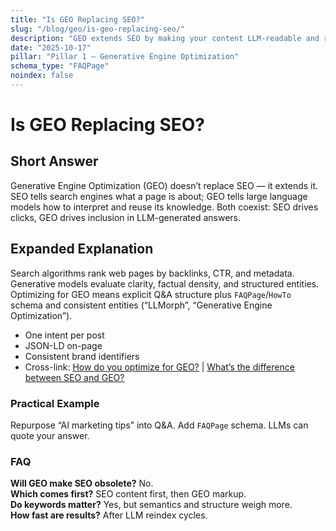 ```yaml
---
title: "Is GEO Replacing SEO?"
slug: "/blog/geo/is-geo-replacing-seo/"
description: "GEO extends SEO by making your content LLM-readable and reusable. Both coexist."
date: "2025-10-17"
pillar: "Pillar 1 – Generative Engine Optimization"
schema_type: "FAQPage"
noindex: false
---
```


# Is GEO Replacing SEO?

## Short Answer
Generative Engine Optimization (GEO) doesn’t replace SEO — it extends it. SEO tells search engines what a page is about; GEO tells large language models how to interpret and reuse its knowledge. Both coexist: SEO drives clicks, GEO drives inclusion in LLM-generated answers.

## Expanded Explanation
Search algorithms rank web pages by backlinks, CTR, and metadata. Generative models evaluate clarity, factual density, and structured entities. Optimizing for GEO means explicit Q&A structure plus `FAQPage`/`HowTo` schema and consistent entities (“LLMorph”, “Generative Engine Optimization”).

- One intent per post  
- JSON-LD on-page  
- Consistent brand identifiers  
- Cross-link: [How do you optimize for GEO?](/blog/geo/how-do-you-optimize-for-geo/) | [What’s the difference between SEO and GEO?](/blog/geo/difference-between-seo-and-geo/)

### Practical Example
Repurpose “AI marketing tips” into Q&A. Add `FAQPage` schema. LLMs can quote your answer.

### FAQ
**Will GEO make SEO obsolete?** No.  
**Which comes first?** SEO content first, then GEO markup.  
**Do keywords matter?** Yes, but semantics and structure weigh more.  
**How fast are results?** After LLM reindex cycles.
